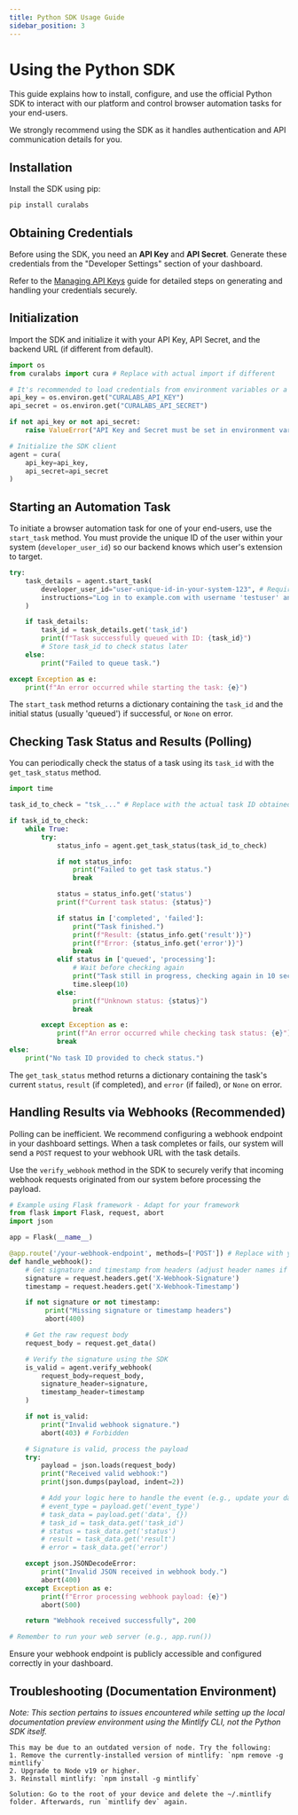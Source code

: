 ```yaml
---
title: Python SDK Usage Guide
sidebar_position: 3
---
```


# Using the Python SDK

This guide explains how to install, configure, and use the official Python SDK to interact with our platform and control browser automation tasks for your end-users.

We strongly recommend using the SDK as it handles authentication and API communication details for you.

## Installation

Install the SDK using pip:

```bash
pip install curalabs
```

## Obtaining Credentials

Before using the SDK, you need an **API Key** and **API Secret**. Generate these credentials from the "Developer Settings" section of your dashboard.

Refer to the [Managing API Keys](./managing-api-keys.md) guide for detailed steps on generating and handling your credentials securely.

## Initialization

Import the SDK and initialize it with your API Key, API Secret, and the backend URL (if different from default).

```python
import os
from curalabs import cura # Replace with actual import if different

# It's recommended to load credentials from environment variables or a secure config
api_key = os.environ.get("CURALABS_API_KEY")
api_secret = os.environ.get("CURALABS_API_SECRET")

if not api_key or not api_secret:
    raise ValueError("API Key and Secret must be set in environment variables (CURALABS_API_KEY, CURALABS_API_SECRET)")

# Initialize the SDK client
agent = cura(
    api_key=api_key,
    api_secret=api_secret
)
```

## Starting an Automation Task

To initiate a browser automation task for one of your end-users, use the `start_task` method. You must provide the unique ID of the user within your system (`developer_user_id`) so our backend knows which user's extension to target.

```python
try:
    task_details = agent.start_task(
        developer_user_id="user-unique-id-in-your-system-123", # Required: Your internal ID for the end-user
        instructions="Log in to example.com with username 'testuser' and password 'password123', then navigate to the dashboard." # Required: Instructions for the agent
    )

    if task_details:
        task_id = task_details.get('task_id')
        print(f"Task successfully queued with ID: {task_id}")
        # Store task_id to check status later
    else:
        print("Failed to queue task.")

except Exception as e:
    print(f"An error occurred while starting the task: {e}")

```

The `start_task` method returns a dictionary containing the `task_id` and the initial status (usually 'queued') if successful, or `None` on error.

## Checking Task Status and Results (Polling)

You can periodically check the status of a task using its `task_id` with the `get_task_status` method.

```python
import time

task_id_to_check = "tsk_..." # Replace with the actual task ID obtained from start_task

if task_id_to_check:
    while True:
        try:
            status_info = agent.get_task_status(task_id_to_check)

            if not status_info:
                print("Failed to get task status.")
                break

            status = status_info.get('status')
            print(f"Current task status: {status}")

            if status in ['completed', 'failed']:
                print("Task finished.")
                print(f"Result: {status_info.get('result')}")
                print(f"Error: {status_info.get('error')}")
                break
            elif status in ['queued', 'processing']:
                # Wait before checking again
                print("Task still in progress, checking again in 10 seconds...")
                time.sleep(10)
            else:
                print(f"Unknown status: {status}")
                break

        except Exception as e:
            print(f"An error occurred while checking task status: {e}")
            break
else:
    print("No task ID provided to check status.")

```

The `get_task_status` method returns a dictionary containing the task's current `status`, `result` (if completed), and `error` (if failed), or `None` on error.

## Handling Results via Webhooks (Recommended)

Polling can be inefficient. We recommend configuring a webhook endpoint in your dashboard settings. When a task completes or fails, our system will send a `POST` request to your webhook URL with the task details.

Use the `verify_webhook` method in the SDK to securely verify that incoming webhook requests originated from our system before processing the payload.

```python
# Example using Flask framework - Adapt for your framework
from flask import Flask, request, abort
import json

app = Flask(__name__)

@app.route('/your-webhook-endpoint', methods=['POST']) # Replace with your actual endpoint
def handle_webhook():
    # Get signature and timestamp from headers (adjust header names if needed)
    signature = request.headers.get('X-Webhook-Signature')
    timestamp = request.headers.get('X-Webhook-Timestamp')

    if not signature or not timestamp:
         print("Missing signature or timestamp headers")
         abort(400)

    # Get the raw request body
    request_body = request.get_data()

    # Verify the signature using the SDK
    is_valid = agent.verify_webhook(
        request_body=request_body,
        signature_header=signature,
        timestamp_header=timestamp
    )

    if not is_valid:
        print("Invalid webhook signature.")
        abort(403) # Forbidden

    # Signature is valid, process the payload
    try:
        payload = json.loads(request_body)
        print("Received valid webhook:")
        print(json.dumps(payload, indent=2))

        # Add your logic here to handle the event (e.g., update your database, notify user)
        # event_type = payload.get('event_type')
        # task_data = payload.get('data', {})
        # task_id = task_data.get('task_id')
        # status = task_data.get('status')
        # result = task_data.get('result')
        # error = task_data.get('error')

    except json.JSONDecodeError:
        print("Invalid JSON received in webhook body.")
        abort(400)
    except Exception as e:
        print(f"Error processing webhook payload: {e}")
        abort(500)

    return "Webhook received successfully", 200

# Remember to run your web server (e.g., app.run())
```
Ensure your webhook endpoint is publicly accessible and configured correctly in your dashboard.

## Troubleshooting (Documentation Environment)

*Note: This section pertains to issues encountered while setting up the local documentation preview environment using the Mintlify CLI, not the Python SDK itself.*

<AccordionGroup>
  <Accordion title='Error: Could not load the "sharp" module using the darwin-arm64 runtime'>

    This may be due to an outdated version of node. Try the following:
    1. Remove the currently-installed version of mintlify: `npm remove -g mintlify`
    2. Upgrade to Node v19 or higher.
    3. Reinstall mintlify: `npm install -g mintlify`
  </Accordion>

  <Accordion title="Issue: Encountering an unknown error (Mintlify CLI)">

    Solution: Go to the root of your device and delete the ~/.mintlify folder. Afterwards, run `mintlify dev` again.
  </Accordion>
</AccordionGroup>
